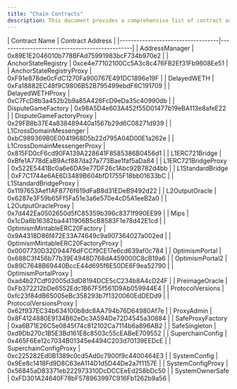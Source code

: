 ---
title: "Chain Contracts"
description: This document provides a comprehensive list of contract addresses for Testnet environments on RWALayer.
---

<Tabs>
    <Tab title="Testnet">
        | Contract Name                     | Contract Address                              |
        |-----------------------------------|-----------------------------------------------|
        | AddressManager                    | 0x89E1E2046010b778BFAd75991983bcF734b970e2    |
        | AnchorStateRegistry               | 0xce4e77102100Cc5A3c8c476FB2Ef31Fb9608Ee51    |
        | AnchorStateRegistryProxy          | 0xF91e878de0cFdC1270Fa900767E491DC1896e19F    |
        | DelayedWETH                       | 0xFa18882EC48f9C9806B52B795499ebdF6C191709    |
        | DelayedWETHProxy                  | 0xC7FcD8b3a452b2b9a85A426FcD9eDa35c40990db    |
        | DisputeGameFactory                | 0x98A5D4e603A452f55D01477b19eBA113e8afeE22    |
        | DisputeGameFactoryProxy           | 0x29FB8b37E4a838489440a1567b29d6C08271d939    |
        | L1CrossDomainMessenger            | 0xbC989369B0E0041968D5b22d795A04D00E1a262e    |
        | L1CrossDomainMessengerProxy       | 0x815FD0cF6cd90FA139A228641F8585386B0456d1    |
        | L1ERC721Bridge                    | 0xBfe1A778dEaB9Acf887da27a773Bae1faf5aDa84    |
        | L1ERC721BridgeProxy               | 0x522E5441Bc0a6e6DA9e77DF26c1Abc92B782d4bb    |
        | L1StandardBridge                  | 0xF7C1744e6AE6D3489B604bfD1755F18bb01633bC    |
        | L1StandardBridgeProxy             | 0x1197653Aef1AF8776f619dFaB8d31EDeB9492d22    |
        | L2OutputOracle                    | 0x6287e3F59b65Ff5Fa51e3a6e570e4cD5A1eeB2a0    |
        | L2OutputOracleProxy               | 0x7d442Ea0502650d5fC85359b396c8371f990EE99    |
        | Mips                              | 0x1cDa6b16382ba4411906B5cB8583F1e78d42E1cd    |
        | OptimismMintableERC20Factory      | 0x9A4318D86f472E33A74649c9a907364027a002ed    |
        | OptimismMintableERC20FactoryProxy | 0x0007730D32D94476dFCCf9CE17e6cd639af0c784    |
        | OptimismPortal                    | 0x688C3f456b77b39E4948D768dA459000C8cB19a6    |
        | OptimismPortal2                   | 0x89C7648B69440BccE44d695f6E50DE6F9ea52790    |
        | OptimismPortalProxy               | 0xad4b27Cdf02005d3dD8194DCE5cC234b8A4cD24F    |
        | PreimageOracle                    | 0xFb372212bDe6552Edc1B67F5f561D9Ab059944E4    |
        | ProtocolVersions                  | 0xfc23f84dB65005eBc358293b7f1320060EdDEDd9    |
        | ProtocolVersionsProxy             | 0x62f937EC34b634100b8dc8AA794b76D64980Af7e    |
        | ProxyAdmin                        | 0x8F4124880E9134B62eDc3A594De72D4545a30884    |
        | SafeProxyFactory                  | 0xa6B71E26C5e0845f74c812102Ca7114b6a896AB2    |
        | SafeSingleton                     | 0xd9Db270c1B5E3Bd161E8c8503c55cEABeE709552    |
        | SuperchainConfig                  | 0x465F6Ee12c7034B01345e4494C203d70139EEDcE    |
        | SuperchainConfigProxy             | 0xc225282Ed0B1389c0cd5Ad0c7900f9c4400464E3    |
        | SystemConfig                      | 0x9Ee8c1418Fd9D8C63eA114D1d5D44De2a7f1157E    |
        | SystemConfigProxy                 | 0x56845aD83371eb222973310DcDCCEeEd258bDc50    |
        | SystemOwnerSafe                   | 0xFD301A24640F78bF578963997C916Fb1262b9a56    |
    </Tab>
</Tabs>
